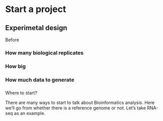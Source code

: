 # Start a project

## Experimetal design

Before 

### How many biological replicates

### How big 

### How much data to generate 

### 




Where to start?

There are many ways to start to talk about Bioinformatics analysis. Here we'll go from whether there is a reference genome or not. Let's take RNA-seq as an example. 



